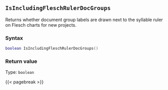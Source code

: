 ## `IsIncludingFleschRulerDocGroups`

Returns whether document group labels are drawn next to the syllable ruler on Flesch charts for new projects.

### Syntax {-}

``` .lua
boolean IsIncludingFleschRulerDocGroups()
```


### Return value {-}

Type: `boolean`


{{< pagebreak >}}